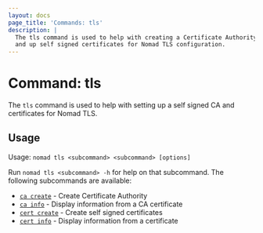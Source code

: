 ```yaml
---
layout: docs
page_title: 'Commands: tls'
description: |
  The tls command is used to help with creating a Certificate Authority 
  and up self signed certificates for Nomad TLS configuration.
---
```


# Command: tls

The `tls` command is used to help with setting up a self signed CA and certificates for Nomad TLS.

## Usage

Usage: `nomad tls <subcommand> <subcommand> [options]`

Run `nomad tls <subcommand> -h` for help on that subcommand. The following
subcommands are available:

- [`ca create`][cacreate] - Create Certificate Authority
- [`ca info`][cainfo] - Display information from a CA certificate
- [`cert create`][certcreate] - Create self signed certificates
- [`cert info`][certinfo] - Display information from a certificate

[cacreate]: /nomad/docs/commands/tls/ca-create 'Create Certificate Authority'
[cainfo]: /nomad/docs/commands/tls/ca-info 'Display information from a CA certificate'
[certcreate]: /nomad/docs/commands/tls/cert-create 'Create self signed certificates'
[certinfo]: /nomad/docs/commands/tls/cert-info 'Display information from a certificate'